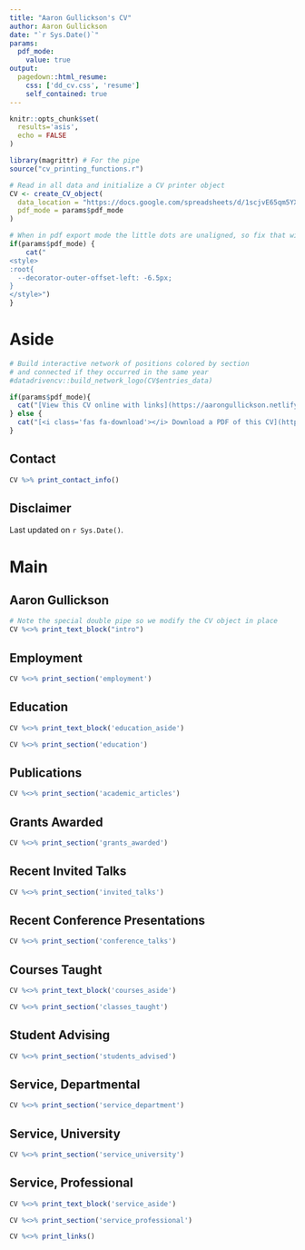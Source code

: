 ```yaml
---
title: "Aaron Gullickson's CV"
author: Aaron Gullickson
date: "`r Sys.Date()`"
params:
  pdf_mode:
    value: true
output:
  pagedown::html_resume:
    css: ['dd_cv.css', 'resume']
    self_contained: true
---
```


```r
knitr::opts_chunk$set(
  results='asis', 
  echo = FALSE
)

library(magrittr) # For the pipe
source("cv_printing_functions.r")

# Read in all data and initialize a CV printer object
CV <- create_CV_object(
  data_location = "https://docs.google.com/spreadsheets/d/1scjvE65qm5YXS-JG4-CRPiLEqsz6p4y34WX6ipEct_w/edit#gid=917338460",  
  pdf_mode = params$pdf_mode
)

```


```r
# When in pdf export mode the little dots are unaligned, so fix that with some conditional CSS.
if(params$pdf_mode) {
    cat("
<style>
:root{
  --decorator-outer-offset-left: -6.5px;
}
</style>")
}
```


Aside
================================================================================

```r
# Build interactive network of positions colored by section
# and connected if they occurred in the same year
#datadrivencv::build_network_logo(CV$entries_data)
```


```r
if(params$pdf_mode){
  cat("[View this CV online with links](https://aarongullickson.netlify.app/cv/)")
} else {
  cat("[<i class='fas fa-download'></i> Download a PDF of this CV](https://aarongullickson.netlify.app/cv/aarongull_cv.pdf)")
}
```

Contact {#contact}
--------------------------------------------------------------------------------

```r
CV %>% print_contact_info()
```


Disclaimer {#disclaimer}
--------------------------------------------------------------------------------

Last updated on `r Sys.Date()`.



Main
================================================================================

Aaron Gullickson {#title}
--------------------------------------------------------------------------------

```r
# Note the special double pipe so we modify the CV object in place
CV %<>% print_text_block("intro") 
```


Employment {data-icon=suitcase}
--------------------------------------------------------------------------------



```r
CV %<>% print_section('employment')
```


Education {data-icon=graduation-cap data-concise=true}
--------------------------------------------------------------------------------

::: aside
```r
CV %<>% print_text_block('education_aside')
```
:::

```r
CV %<>% print_section('education')
```

Publications {data-icon=book data-concise=true}
--------------------------------------------------------------------------------

```r
CV %<>% print_section('academic_articles')
```

Grants Awarded {data-icon=money-bill data-concise=true}
--------------------------------------------------------------------------------

```r
CV %<>% print_section('grants_awarded')
```

Recent Invited Talks {data-icon=comment data-concise=true}
--------------------------------------------------------------------------------

```r
CV %<>% print_section('invited_talks')
```

Recent Conference Presentations {data-icon=users data-concise=true}
--------------------------------------------------------------------------------

```r
CV %<>% print_section('conference_talks')
```

Courses Taught {data-icon=chalkboard-teacher data-concise=true}
--------------------------------------------------------------------------------

::: aside
```r
CV %<>% print_text_block('courses_aside')
```
:::

```r
CV %<>% print_section('classes_taught')
```

Student Advising {data-icon=people-carry data-concise=true}
--------------------------------------------------------------------------------

```r
CV %<>% print_section('students_advised')
```

Service, Departmental {data-icon=home data-concise=true}
--------------------------------------------------------------------------------

```r
CV %<>% print_section('service_department')
```

Service, University {data-icon=home data-concise=true}
--------------------------------------------------------------------------------

```r
CV %<>% print_section('service_university')
```

Service, Professional {data-icon=home data-concise=true}
--------------------------------------------------------------------------------

::: aside
```r
CV %<>% print_text_block('service_aside')
```
:::


```r
CV %<>% print_section('service_professional')
```


```r
CV %<>% print_links()
```

